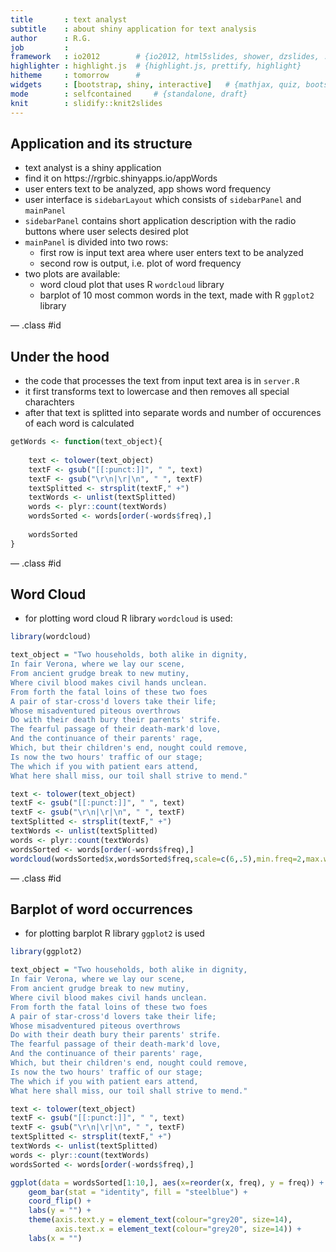 ```yaml
---
title       : text analyst
subtitle    : about shiny application for text analysis
author      : R.G.
job         : 
framework   : io2012        # {io2012, html5slides, shower, dzslides, ...}
highlighter : highlight.js  # {highlight.js, prettify, highlight}
hitheme     : tomorrow      # 
widgets     : [bootstrap, shiny, interactive]   # {mathjax, quiz, bootstrap}
mode        : selfcontained     # {standalone, draft}
knit        : slidify::knit2slides
---
```


## Application and its structure

* text analyst is a shiny application
* find it on https://rgrbic.shinyapps.io/appWords
* user enters text to be analyzed, app shows word frequency 
* user interface is <code>sidebarLayout</code> which consists of <code>sidebarPanel</code> and <code>mainPanel</code>
* <code>sidebarPanel</code> contains short application description with the radio buttons where user selects desired plot
* <code>mainPanel</code> is divided into two rows:
    + first row is input text area where user enters text to be analyzed
    + second row is output, i.e. plot of word frequency
* two plots are available:
    + word cloud plot that uses R <code>wordcloud</code> library
    + barplot of 10 most common words in the text, made with R <code>ggplot2</code> library

--- .class #id 

## Under the hood

* the code that processes the text from input text area is in <code>server.R</code>
* it first transforms text to lowercase and then removes all special charachters
* after that text is splitted into separate words and number of occurences of each word is calculated

```r
getWords <- function(text_object){
    
    text <- tolower(text_object)
    textF <- gsub("[[:punct:]]", " ", text)
    textF <- gsub("\r\n|\r|\n", " ", textF)
    textSplitted <- strsplit(textF," +")
    textWords <- unlist(textSplitted)    
    words <- plyr::count(textWords)    
    wordsSorted <- words[order(-words$freq),]
    
    wordsSorted
}
```

--- .class #id


## Word Cloud

* for plotting word cloud R library <code>wordcloud</code> is used:

```r
library(wordcloud)

text_object = "Two households, both alike in dignity,
In fair Verona, where we lay our scene,
From ancient grudge break to new mutiny,
Where civil blood makes civil hands unclean.
From forth the fatal loins of these two foes
A pair of star-cross'd lovers take their life;
Whose misadventured piteous overthrows
Do with their death bury their parents' strife.
The fearful passage of their death-mark'd love,
And the continuance of their parents' rage,
Which, but their children's end, nought could remove,
Is now the two hours' traffic of our stage;
The which if you with patient ears attend,
What here shall miss, our toil shall strive to mend."

text <- tolower(text_object)
textF <- gsub("[[:punct:]]", " ", text)
textF <- gsub("\r\n|\r|\n", " ", textF)
textSplitted <- strsplit(textF," +")
textWords <- unlist(textSplitted)    
words <- plyr::count(textWords)    
wordsSorted <- words[order(-words$freq),]
wordcloud(wordsSorted$x,wordsSorted$freq,scale=c(6,.5),min.freq=2,max.words=Inf)

```

--- .class #id

## Barplot of word occurrences

* for plotting barplot R library <code>ggplot2</code> is used

```r
library(ggplot2)

text_object = "Two households, both alike in dignity,
In fair Verona, where we lay our scene,
From ancient grudge break to new mutiny,
Where civil blood makes civil hands unclean.
From forth the fatal loins of these two foes
A pair of star-cross'd lovers take their life;
Whose misadventured piteous overthrows
Do with their death bury their parents' strife.
The fearful passage of their death-mark'd love,
And the continuance of their parents' rage,
Which, but their children's end, nought could remove,
Is now the two hours' traffic of our stage;
The which if you with patient ears attend,
What here shall miss, our toil shall strive to mend."

text <- tolower(text_object)
textF <- gsub("[[:punct:]]", " ", text)
textF <- gsub("\r\n|\r|\n", " ", textF)
textSplitted <- strsplit(textF," +")
textWords <- unlist(textSplitted)    
words <- plyr::count(textWords)    
wordsSorted <- words[order(-words$freq),]

ggplot(data = wordsSorted[1:10,], aes(x=reorder(x, freq), y = freq)) + 
    geom_bar(stat = "identity", fill = "steelblue") + 
    coord_flip() + 
    labs(y = "") + 
    theme(axis.text.y = element_text(colour="grey20", size=14),
          axis.text.x = element_text(colour="grey20", size=14)) +
    labs(x = "")
```

